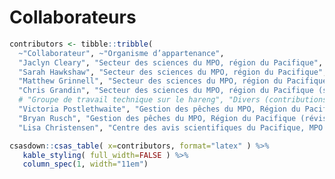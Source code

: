 \needspace{0.35\textheight}

# Collaborateurs

```r
contributors <- tibble::tribble(
  ~"Collaborateur", ~"Organisme d’appartenance",
  "Jaclyn Cleary", "Secteur des sciences du MPO, région du Pacifique",
  "Sarah Hawkshaw", "Secteur des sciences du MPO, région du Pacifique",
  "Matthew Grinnell", "Secteur des sciences du MPO, région du Pacifique",
  "Chris Grandin", "Secteur des sciences du MPO, région du Pacifique (support analytique)",
  # "Groupe de travail technique sur le hareng", "Divers (contributions aux observations des Premières Nations)",
  "Victoria Postlethwaite", "Gestion des pêches du MPO, Région du Pacifique (réviseur)",
  "Bryan Rusch", "Gestion des pêches du MPO, Région du Pacifique (réviseur)",  
  "Lisa Christensen", "Centre des avis scientifiques du Pacifique, MPO (rédactrice)")
```

```r
csasdown::csas_table( x=contributors, format="latex" ) %>%
   kable_styling( full_width=FALSE ) %>%
   column_spec(1, width="11em")
```

